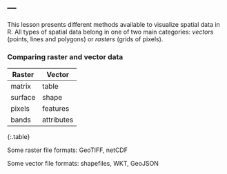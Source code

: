---
---

This lesson presents different methods available to visualize spatial data
in R. All types of spatial data belong in one of two main categories: 
*vectors* (points, lines and polygons) or *rasters* (grids of pixels).

<!--split-->

### Comparing raster and vector data

| Raster     | Vector     |
|------------+------------|
| matrix     | table      |
| surface    | shape      |
| pixels     | features   |
| bands      | attributes |
{:.table}

Some raster file formats: GeoTIFF, netCDF

Some vector file formats: shapefiles, WKT, GeoJSON